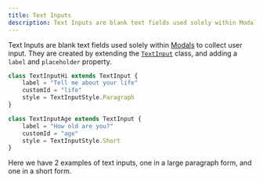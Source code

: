 ```yaml
---
title: Text Inputs
description: Text Inputs are blank text fields used solely within Modals to collect user input
---
```


Text Inputs are blank text fields used solely within [Modals](/carbon/classes/modals) to collect user input. They are created by extending the [`TextInput`](/carbon/api/classes/TextInput) class, and adding a `label` and `placeholder` property.

```ts title="src/components/text-input.ts"
class TextInputHi extends TextInput {
	label = "Tell me about your life"
	customId = "life"
	style = TextInputStyle.Paragraph
}

class TextInputAge extends TextInput {
	label = "How old are you?"
	customId = "age"
	style = TextInputStyle.Short
}
```

Here we have 2 examples of text inputs, one in a large paragraph form, and one in a short form. 
